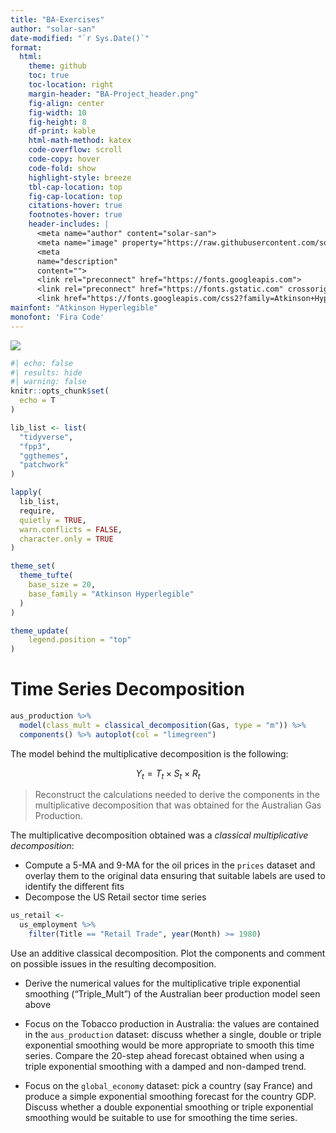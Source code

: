 ```yaml
---
title: "BA-Exercises"
author: "solar-san"
date-modified: "`r Sys.Date()`"
format:
  html:
    theme: github
    toc: true
    toc-location: right
    margin-header: "BA-Project_header.png"
    fig-align: center
    fig-width: 10
    fig-height: 8
    df-print: kable
    html-math-method: katex
    code-overflow: scroll
    code-copy: hover
    code-fold: show
    highlight-style: breeze
    tbl-cap-location: top
    fig-cap-location: top
    citations-hover: true
    footnotes-hover: true
    header-includes: |
      <meta name="author" content="solar-san">
      <meta name="image" property="https://raw.githubusercontent.com/solar-san/BA-Project/main/docs/figures/BA-Project_header.png">
      <meta 
      name="description"
      content="">
      <link rel="preconnect" href="https://fonts.googleapis.com">
      <link rel="preconnect" href="https://fonts.gstatic.com" crossorigin>
      <link href="https://fonts.googleapis.com/css2?family=Atkinson+Hyperlegible:ital,wght@0,400;0,700;1,400;1,700&family=Fira+Code&display=swap" rel="stylesheet">
mainfont: "Atkinson Hyperlegible"
monofont: 'Fira Code'
---
```


![](https://raw.githubusercontent.com/solar-san/BA-Project/main/docs/figures/BA-Project_header.png)

```r
#| echo: false
#| results: hide
#| warning: false
knitr::opts_chunk$set(
  echo = T
)

lib_list <- list(
  "tidyverse",
  "fpp3",
  "ggthemes",
  "patchwork"
)

lapply(
  lib_list,
  require,
  quietly = TRUE, 
  warn.conflicts = FALSE, 
  character.only = TRUE
)

theme_set(
  theme_tufte(
    base_size = 20,
    base_family = "Atkinson Hyperlegible"
  )
)

theme_update(
    legend.position = "top"
)
```


# Time Series Decomposition

```r
aus_production %>% 
  model(class_mult = classical_decomposition(Gas, type = "m")) %>% 
  components() %>% autoplot(col = "limegreen")
```

The model behind the multiplicative decomposition is the following:

$$
Y_t = T_t \times S_t \times R_t
$$



> Reconstruct the calculations needed to derive the components in the multiplicative decomposition that was obtained for the Australian Gas Production.

The multiplicative decomposition obtained was a _classical multiplicative decomposition_:



- Compute a 5-MA and 9-MA for the oil prices in the `prices` dataset and overlay them to the original data ensuring that suitable labels are used to identify the different fits
- Decompose the US Retail sector time series

```r
us_retail <- 
  us_employment %>%
    filter(Title == "Retail Trade", year(Month) >= 1980) 
```

Use an additive classical decomposition. Plot the components and comment on possible issues in the resulting decomposition. 

- Derive the numerical values for the multiplicative triple exponential smoothing ("Triple_Mult") of the Australian beer production model seen above

- Focus on the Tobacco production in Australia: the values are contained in the `aus_production` dataset: discuss whether a single, double or triple exponential smoothing would be more appropriate to smooth this time series. Compare the 20-step ahead forecast obtained when using a triple exponential smoothing with a damped and non-damped trend. 

- Focus on the `global_economy` dataset: pick a country (say France) and produce a simple exponential smoothing forecast for the country GDP. Discuss whether a double exponential smoothing or triple exponential smoothing would be suitable to use for smoothing the time series. 


